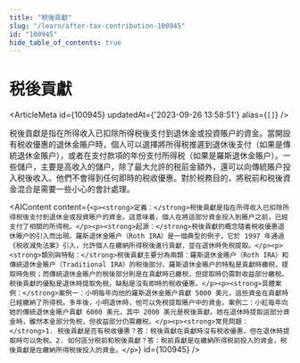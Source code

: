 ```yaml
---
title: "税後貢獻"
slug: "/learn/after-tax-contribution-100945"
id: "100945"
hide_table_of_contents: true
---
```



# 税後貢獻

<ArticleMeta id={100945} updatedAt={'2023-09-26 13:58:51'} alias={`[]`} />
<div className='border-solid border-b border-t-0 my-4 border-[var(--ifm-color-gray-300)]' />

税後貢獻是指在所得收入已扣除所得税後支付到退休金或投資賬户的資金。當開設有税收優惠的退休金賬户時，個人可以選擇將所得税推遲到退休後支付（如果是傳統退休金賬户），或者在支付款項的年份支付所得税（如果是羅斯退休金賬户）。一些儲户，主要是高收入的儲户，除了最大允許的税前金額外，還可以向傳統賬户投入税後收入。他們不會得到任何即時的税收優惠。對於税務目的，將税前和税後資金混合是需要一些小心的會計處理。

<AIContent content={`<p><strong>定義：</strong>税後貢獻是指在所得收入已扣除所得税後支付到退休金或投資賬户的資金。這意味着，個人在將這部分資金投入到賬户之前，已經支付了相關的所得税。</p><p><strong>起源：</strong>税後貢獻的概念隨着税收優惠退休賬户的引入而出現。羅斯退休金賬户（Roth IRA）是一個典型的例子，它於 1997 年通過《税收減免法案》引入，允許個人在繳納所得税後進行貢獻，並在退休時免税提取。</p><p><strong>類別與特點：</strong>税後貢獻主要分為兩類：羅斯退休金賬户（Roth IRA）和傳統退休金賬户（Traditional IRA）的税後部分。羅斯退休金賬户的特點是貢獻時繳税，提取時免税；而傳統退休金賬户的税後部分則是在貢獻時已繳税，但提取時仍需對收益部分繳税。税後貢獻的優點是退休時提取免税，缺點是沒有即時的税收優惠。</p><p><strong>具體案例：</strong>案例一：小明每年向他的羅斯退休金賬户貢獻 5000 美元，這些資金在貢獻時已經繳納了所得税。多年後，小明退休時，他可以免税提取賬户中的資金。案例二：小紅每年向她的傳統退休金賬户貢獻 6000 美元，其中 2000 美元是税後貢獻。她在退休時提取這部分資金時，雖然本金部分免税，但收益部分仍需繳税。</p><p><strong>常見問題：</strong>1. 税後貢獻是否有税收優惠？答：税後貢獻在貢獻時沒有税收優惠，但在退休時提取時可以免税。2. 如何區分税前和税後貢獻？答：税前貢獻是在繳納所得税前投入的資金，税後貢獻是在繳納所得税後投入的資金。</p>`} id={100945} />
